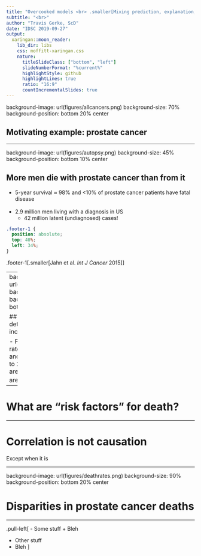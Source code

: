 ```yaml
---
title: "Overcooked models <br> .smaller[Mixing prediction, explanation, confounders, and mediators]"
subtitle: "<br>"
author: "Travis Gerke, ScD"
date: "IDSC 2019-09-27"
output:
  xaringan::moon_reader:
    lib_dir: libs
    css: moffitt-xaringan.css
    nature:
      titleSlideClass: ["bottom", "left"]
      slideNumberFormat: "%current%"
      highlightStyle: github
      highlightLines: true
      ratio: "16:9"
      countIncrementalSlides: true
---
```


background-image: url(figures/allcancers.png)
background-size: 70%
background-position: bottom 20% center

## Motivating example: prostate cancer

---

background-image: url(figures/autopsy.png)
background-size: 45%
background-position: bottom 10% center

## More men die with prostate cancer than from it

- 5-year survival $\approx$ 98% and <10% of prostate cancer patients have fatal disease<br><br>
- 2.9 million men living with a diagnosis in US
  + 42 million latent (undiagnosed) cases!

```css
.footer-1 {
  position: absolute;
  top: 40%;
  left: 34%;
}
```
.footer-1[.smaller[Jahn et al. _Int J Cancer_ 2015]]

---
background-image: url(figures/incidence.png)
background-size: 55%
background-position: bottom 10% center

## PSA screening trends determine cancer incidence

- PSA screening $\longrightarrow$ high rates of overdiagnosis and overtreatment
  + Up to 2/3 of prostate cancers are overdiagnosed, most are treated<sup>.smaller[1]</sup>
```css
.footer-1 {
  position: absolute;
  top: 28%;
  left: 75%;
}
```
.footer-1[.smaller[1\. Loeb et al. _Eur Urol_ 2014]]

---

# What are "risk factors" for death?

---

# Correlation is not causation

Except when it is

---

background-image: url(figures/deathrates.png)
background-size: 90%
background-position: bottom 20% center

# Disparities in prostate cancer deaths

---

.pull-left[
- Some stuff
 + Bleh

- Other stuff
 + Bleh
]

